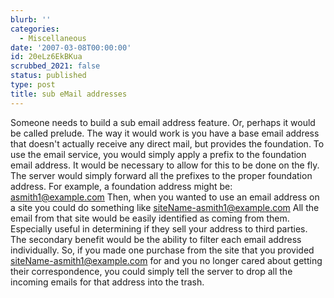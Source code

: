 ```yaml
---
blurb: ''
categories:
  - Miscellaneous
date: '2007-03-08T00:00:00'
id: 20eLz6EkBKua
scrubbed_2021: false
status: published
type: post
title: sub eMail addresses
---
```


Someone needs to build a sub email address feature. Or, perhaps it
would be called prelude. The way it would work is you have a base
email address that doesn't actually receive any direct mail, but
provides the foundation. To use the email service, you would simply
apply a prefix to the foundation email address. It would be
necessary to allow for this to be done on the fly. The server would
simply forward all the prefixes to the proper foundation address.
For example, a foundation address might be: asmith1@example.com
Then, when you wanted to use an email address on a site you could
do something like siteName-asmith1@example.com All the email from
that site would be easily identified as coming from them.
Especially useful in determining if they sell your address to third
parties. The secondary benefit would be the ability to filter each
email address individually. So, if you made one purchase from the
site that you provided siteName-asmith1@example.com for and you no
longer cared about getting their correspondence, you could simply
tell the server to drop all the incoming emails for that address
into the trash.

